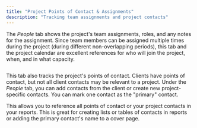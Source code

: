 ```yaml
---
title: "Project Points of Contact & Assignments"
description: "Tracking team assignments and project contacts"
---
```


The _People_ tab shows the project's team assignments, roles, and any notes for the assignment. Since team members can be assigned multiple times during the project (during different non-overlapping periods), this tab and the project calendar are excellent references for who will join the project, when, and in what capacity.


<Frame>
  <img src="/images/features/image-7.avif" alt=""/>
</Frame>

This tab also tracks the project's points of contact. Clients have points of contact, but not all client contacts may be relevant to a project. Under the _People_ tab, you can add contacts from the client or create new project-specific contacts. You can mark one contact as the "primary" contact.

This allows you to reference all points of contact or your project contacts in your reports. This is great for creating lists or tables of contacts in reports or adding the primary contact's name to a cover page.
